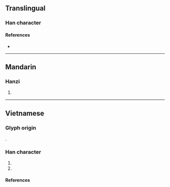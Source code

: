 {{character info}}
==Translingual==

===Han character===
{{Han char|rn=86|rad=火|as=11|sn=15|four=|canj=FUOG|ids=⿰火崔}}

====References====
* {{Han ref|kx=0680.300|dkj=19341|dj=1092.070|hdz=32229.030|uh=71A3|ud=29091}}

----

==Mandarin==

===Hanzi===
{{cmn-hanzi|pin=[[suī]] ([[sui1]])|wg=sui<sup>1</sup>}}

# {{rfdef|cmn|sort=火11}}

----

==Vietnamese==

===Glyph origin===
{{Han compound|火#Vietnamese|崔#Vietnamese|tr1={{vi-l|hoả}}|t1=[[fire]]|tr2={{vi-l|thôi}}|c1=s|c2=p|ls=psc}}.

===Han character===
{{vi-readings|rs=火11
|phienthiet=
|nom=sôi-tdcndg;gdhn, thui-tdcndg;gdhn, tôi-tdcndg
}}

# {{nom form of|sôi|[[boil]]}}
# {{nom form of|thui|[[scorch]]}}

====References====
<references/>